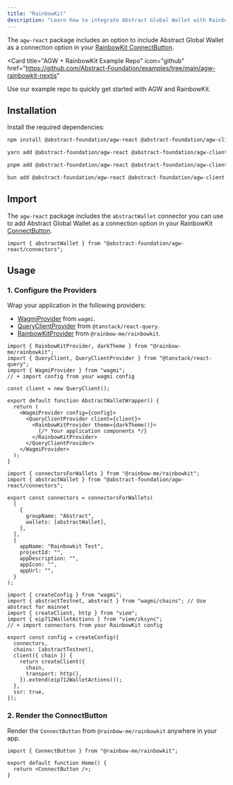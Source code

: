 ```yaml
---
title: "RainbowKit"
description: "Learn how to integrate Abstract Global Wallet with RainbowKit."
---
```


The `agw-react` package includes an option to include Abstract Global Wallet
as a connection option in your [RainbowKit ConnectButton](https://www.rainbowkit.com/docs/connect-button).

<Card
  title="AGW + RainbowKit Example Repo"
  icon="github"
  href="https://github.com/Abstract-Foundation/examples/tree/main/agw-rainbowkit-nextjs"
>
  Use our example repo to quickly get started with AGW and RainbowKit.
</Card>

## Installation

Install the required dependencies:


<CodeGroup>

```bash npm
npm install @abstract-foundation/agw-react @abstract-foundation/agw-client @rainbow-me/rainbowkit wagmi viem@2.x @tanstack/react-query
```

```bash yarn
yarn add @abstract-foundation/agw-react @abstract-foundation/agw-client @rainbow-me/rainbowkit wagmi viem@2.x @tanstack/react-query
```

```bash pnpm
pnpm add @abstract-foundation/agw-react @abstract-foundation/agw-client @rainbow-me/rainbowkit wagmi viem@2.x @tanstack/react-query
```

```bash bun
bun add @abstract-foundation/agw-react @abstract-foundation/agw-client @rainbow-me/rainbowkit wagmi viem@2.x @tanstack/react-query
```

</CodeGroup>

## Import

The `agw-react` package includes the `abstractWallet` connector you can use to add Abstract Global Wallet as a
connection option in your RainbowKit [ConnectButton](https://www.rainbowkit.com/docs/connect-button).

```tsx
import { abstractWallet } from "@abstract-foundation/agw-react/connectors";
```

## Usage

### 1. Configure the Providers

Wrap your application in the following providers:

- [WagmiProvider](https://wagmi.sh/react/api/WagmiProvider) from `wagmi`.
- [QueryClientProvider](https://tanstack.com/query/latest/docs/framework/react/reference/QueryClientProvider) from `@tanstack/react-query`.
- [RainbowKitProvider](https://www.rainbowkit.com/docs/custom-connect-button) from `@rainbow-me/rainbowkit`.

<CodeGroup>

```tsx Providers
import { RainbowKitProvider, darkTheme } from "@rainbow-me/rainbowkit";
import { QueryClient, QueryClientProvider } from "@tanstack/react-query";
import { WagmiProvider } from "wagmi";
// + import config from your wagmi config

const client = new QueryClient();

export default function AbstractWalletWrapper() {
  return (
    <WagmiProvider config={config}>
      <QueryClientProvider client={client}>
        <RainbowKitProvider theme={darkTheme()}>
          {/* Your application components */}
        </RainbowKitProvider>
      </QueryClientProvider>
    </WagmiProvider>
  );
}
```

```tsx RainbowKit Config
import { connectorsForWallets } from "@rainbow-me/rainbowkit";
import { abstractWallet } from "@abstract-foundation/agw-react/connectors";

export const connectors = connectorsForWallets(
  [
    {
      groupName: "Abstract",
      wallets: [abstractWallet],
    },
  ],
  {
    appName: "Rainbowkit Test",
    projectId: "",
    appDescription: "",
    appIcon: "",
    appUrl: "",
  }
);
```

```tsx Wagmi Config
import { createConfig } from "wagmi";
import { abstractTestnet, abstract } from "wagmi/chains"; // Use abstract for mainnet
import { createClient, http } from "viem";
import { eip712WalletActions } from "viem/zksync";
// + import connectors from your RainbowKit config

export const config = createConfig({
  connectors,
  chains: [abstractTestnet],
  client({ chain }) {
    return createClient({
      chain,
      transport: http(),
    }).extend(eip712WalletActions());
  },
  ssr: true,
});
```

</CodeGroup>

### 2. Render the ConnectButton

Render the `ConnectButton` from `@rainbow-me/rainbowkit` anywhere in your app.

```tsx
import { ConnectButton } from "@rainbow-me/rainbowkit";

export default function Home() {
  return <ConnectButton />;
}
```
